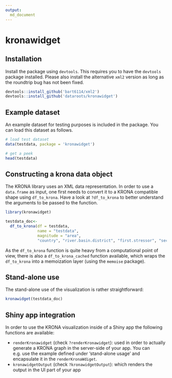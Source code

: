 ```yaml
---
output: 
  md_document
---
```

# kronawidget

## Installation

Install the package using `devtools`. This requires you to have the `devtools` package installed. Please also install the alternative `xml2` version as long as the roundtrip bug has not been fixed.

```r
devtools::install_github('bart6114/xml2')
devtools::install_github('dataroots/kronawidget')
```

## Example dataset

An example dataset for testing purposes is included in the package. You can load this dataset as follows.

```r
# load test dataset
data(testdata, package = 'kronawidget')

# get a peek
head(testdata)
```

## Constructing a krona data object

The KRONA library uses an XML data representation. In order to use a `data.frame` as input, one first needs to convert it to a KRONA compatible shape using `df_to_krona`. Have a look at `?df_to_krona` to better understand the arguments to be passed to the function.

```r
library(kronawidget)

testdata_doc<-
  df_to_krona(df = testdata,
              name = "testdata",
              magnitude = "area",
              "country", "river.basin.district", "first.stressor", "second.stressor")
```

As the `df_to_krona` function is quite heavy from a computational point of view, there is also a `df_to_krona_cached` function available, which wraps the `df_to_krona` into a memoization layer (using the `memoise` package).

## Stand-alone use

The stand-alone use of the visualization is rather straightforward:

```r
kronawidget(testdata_doc)
```


## Shiny app integration

In order to use the KRONA visualization inside of a Shiny app the following functions are available:

- `renderKronawidget` (check `?renderKronawidget`): used in order to actually generate a KRONA graph in the server-side of your app. You can e.g. use the example defined under 'stand-alone usage' and encapsulate it in the `renderKronaWdiget`.
- `kronawidgetOutput` (check `?kronawidgetOutput`): which renders the output in the UI part of your app

